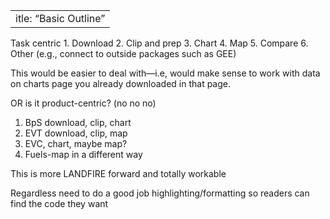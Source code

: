  ---
title: "Basic Outline"
---


Task centric
1. Download
2. Clip and prep
3. Chart
4. Map
5. Compare
6. Other (e.g., connect to outside packages such as GEE)


This would be easier to deal with---i.e, would make sense to work with data on charts page you already downloaded in that page.  

OR is it product-centric? (no no no)

1. BpS download, clip, chart
2. EVT download, clip, map
3. EVC, chart, maybe map?
4. Fuels-map in a different way

This is more LANDFIRE forward and totally workable



Regardless need to do a good job highlighting/formatting so readers can find the code they want
